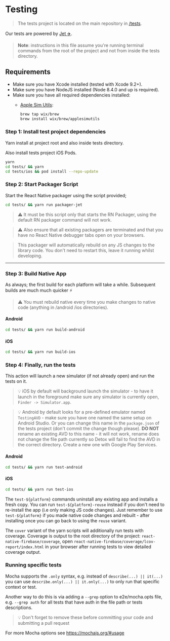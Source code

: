 # Testing

> The tests project is located on the main repository in [/tests](https://github.com/invertase/react-native-firebase/tree/master/tests).

Our tests are powered by [Jet ✈️](https://github.com/invertase/jet).

> **Note**: instructions in this file assume you're running terminal commands from the root of the project and not from inside the tests directory.

## Requirements

- Make sure you have Xcode installed (tested with Xcode 9.2+).
- Make sure you have NodeJS installed (Node 8.4.0 and up is required).
- Make sure you have all required dependencies installed:
  - [Apple Sim Utils](https://github.com/wix/AppleSimulatorUtils):

    ```bash
    brew tap wix/brew
    brew install wix/brew/applesimutils
    ```

### Step 1: Install test project dependencies

Yarn install at project root and also inside tests directory.

Also install tests project iOS Pods.

```bash
yarn
cd tests/ && yarn
cd tests/ios && pod install --repo-update
```

### Step 2: Start Packager Script

Start the React Native packager using the script provided;

```bash
cd tests/ && yarn run packager-jet
```

> ⚠️ It must be this script only that starts the RN Packager, using the default RN packager command will not work.

> ⚠️ Also ensure that all existing packagers are terminated and that you have no React Native debugger tabs open on your browsers.

> This packager will automatically rebuild on any JS changes to the library code. You don't need to restart this, leave it running whilst developing.

---

### Step 3: Build Native App

As always; the first build for each platform will take a while. Subsequent builds are much much quicker ⚡️

> ⚠️ You must rebuild native every time you make changes to native code (anything in /android /ios directories).

#### Android

```bash
cd tests/ && yarn run build-android
```

#### iOS

```bash
cd tests/ && yarn run build-ios
```

### Step 4: Finally, run the tests

This action will launch a new simulator (if not already open) and run the tests on it.

> 💡 iOS by default will background launch the simulator - to have
> it launch in the foreground make sure any simulator is currently open, `Finder -> Simulator.app`.

> 💡 Android by default looks for a pre-defined emulator named `TestingAVD` - make sure you have one named the same setup on Android Studio.
> Or you can change this name in the `package.json` of the tests project (don't commit the change though please).
> **DO NOT** rename an existing AVD to this name - it will not work, rename does not change the file path currently so Detox will
> fail to find the AVD in the correct directory. Create a new one with Google Play Services.

#### Android

```bash
cd tests/ && yarn run test-android
```

#### iOS

```bash
cd tests/ && yarn run test-ios
```

The `test-${platform}` commands uninstall any existing app and installs a fresh copy. You can
run `test-${platform}-reuse` instead if you don't need to re-install the app (i.e only making JS code changes).
Just remember to use `test-${platform}` if you made native code changes and rebuilt - after installing once you can
go back to using the `reuse` variant.

The `cover` variant of the yarn scripts will additionally run tests with coverage.
Coverage is output to the root directory of the project: `react-native-firebase/coverage`,
open `react-native-firebase/coverage/lcov-report/index.html` in your browser after running tests
to view detailed coverage output.

### Running specific tests

Mocha supports the `.only` syntax, e.g. instead of `describe(...) || it(...)` you can use `describe.only(...) || it.only(...)` to only run that specific context or test.

Another way to do this is via adding a `--grep` option to e2e/mocha.opts file, e.g. `--grep auth` for all tests that have auth in the file path or tests descriptions.

> 💡 Don't forget to remove these before committing your code and submitting a pull request

For more Mocha options see https://mochajs.org/#usage
